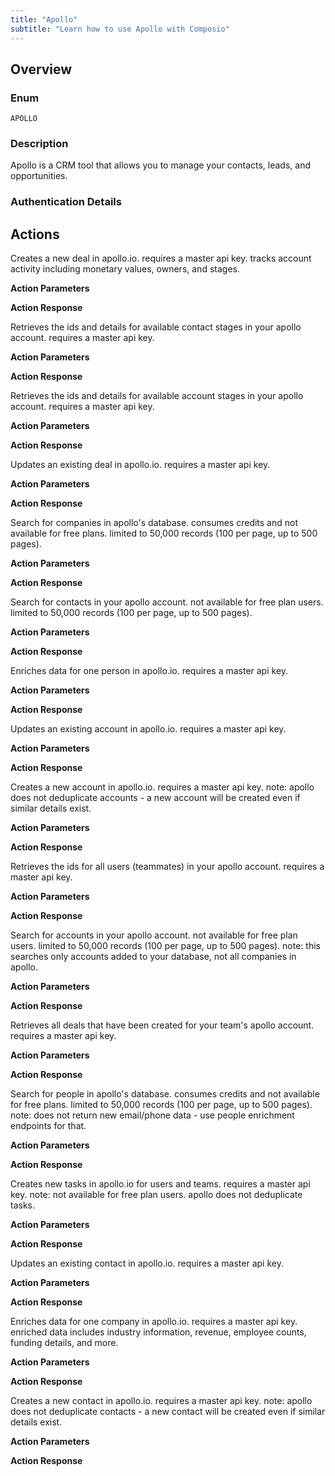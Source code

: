 ```yaml
---
title: "Apollo"
subtitle: "Learn how to use Apollo with Composio"
---
```



## Overview

### Enum
`APOLLO`

### Description
Apollo is a CRM tool that allows you to manage your contacts, leads, and opportunities.

### Authentication Details

<Accordion title="API_KEY">
<ParamField path="api_key" type="string" required={true}>
</ParamField>

</Accordion>


## Actions

<AccordionGroup>
<Accordion title="APOLLO_CREATE_DEAL">
Creates a new deal in apollo.io. requires a master api key. tracks account activity including monetary values, owners, and stages.

**Action Parameters**

<ParamField path="name" type="string" required={true}>
</ParamField>

<ParamField path="owner_id" type="string">
</ParamField>

<ParamField path="account_id" type="string">
</ParamField>

<ParamField path="amount" type="string">
</ParamField>

<ParamField path="opportunity_stage_id" type="string">
</ParamField>

<ParamField path="closed_date" type="string">
</ParamField>


**Action Response**

<ParamField path="data" type="object">
</ParamField>

<ParamField path="successful" type="boolean">
</ParamField>

<ParamField path="error" type="">
</ParamField>

</Accordion>

<Accordion title="APOLLO_LIST_CONTACT_STAGES">
Retrieves the ids and details for available contact stages in your apollo account. requires a master api key.

**Action Parameters**



**Action Response**

<ParamField path="data" type="object">
</ParamField>

<ParamField path="successful" type="boolean">
</ParamField>

<ParamField path="error" type="">
</ParamField>

</Accordion>

<Accordion title="APOLLO_LIST_ACCOUNT_STAGES">
Retrieves the ids and details for available account stages in your apollo account. requires a master api key.

**Action Parameters**



**Action Response**

<ParamField path="data" type="object">
</ParamField>

<ParamField path="successful" type="boolean">
</ParamField>

<ParamField path="error" type="">
</ParamField>

</Accordion>

<Accordion title="APOLLO_UPDATE_DEALS">
Updates an existing deal in apollo.io. requires a master api key.

**Action Parameters**

<ParamField path="opportunity_id" type="string" required={true}>
</ParamField>

<ParamField path="owner_id" type="string">
</ParamField>

<ParamField path="name" type="string">
</ParamField>

<ParamField path="amount" type="string">
</ParamField>

<ParamField path="opportunity_stage_id" type="string">
</ParamField>

<ParamField path="closed_date" type="string">
</ParamField>

<ParamField path="is_closed" type="boolean">
</ParamField>

<ParamField path="is_won" type="boolean">
</ParamField>

<ParamField path="source" type="string">
</ParamField>

<ParamField path="account_id" type="string">
</ParamField>


**Action Response**

<ParamField path="data" type="object">
</ParamField>

<ParamField path="successful" type="boolean">
</ParamField>

<ParamField path="error" type="">
</ParamField>

</Accordion>

<Accordion title="APOLLO_ORGANIZATION_SEARCH">
Search for companies in apollo's database. consumes credits and not available for free plans. limited to 50,000 records (100 per page, up to 500 pages).

**Action Parameters**

<ParamField path="organization_num_employees_ranges" type="array">
</ParamField>

<ParamField path="organization_locations" type="array">
</ParamField>

<ParamField path="organization_not_locations" type="array">
</ParamField>

<ParamField path="q_organization_keyword_tags" type="array">
</ParamField>

<ParamField path="q_organization_name" type="string">
</ParamField>

<ParamField path="organization_ids" type="array">
</ParamField>

<ParamField path="page" type="integer">
</ParamField>

<ParamField path="per_page" type="integer">
</ParamField>


**Action Response**

<ParamField path="data" type="object">
</ParamField>

<ParamField path="successful" type="boolean">
</ParamField>

<ParamField path="error" type="">
</ParamField>

</Accordion>

<Accordion title="APOLLO_SEARCH_CONTACTS">
Search for contacts in your apollo account. not available for free plan users. limited to 50,000 records (100 per page, up to 500 pages).

**Action Parameters**

<ParamField path="q_keywords" type="string">
</ParamField>

<ParamField path="contact_stage_ids" type="array">
</ParamField>

<ParamField path="sort_by_field" type="string">
</ParamField>

<ParamField path="sort_ascending" type="boolean">
</ParamField>

<ParamField path="per_page" type="integer">
</ParamField>

<ParamField path="page" type="integer">
</ParamField>


**Action Response**

<ParamField path="data" type="object">
</ParamField>

<ParamField path="successful" type="boolean">
</ParamField>

<ParamField path="error" type="">
</ParamField>

</Accordion>

<Accordion title="APOLLO_PEOPLE_ENRICHMENT">
Enriches data for one person in apollo.io. requires a master api key.

**Action Parameters**

<ParamField path="first_name" type="string">
</ParamField>

<ParamField path="last_name" type="string">
</ParamField>

<ParamField path="name" type="string">
</ParamField>

<ParamField path="email" type="string">
</ParamField>

<ParamField path="hashed_email" type="string">
</ParamField>

<ParamField path="organization_name" type="string">
</ParamField>

<ParamField path="domain" type="string">
</ParamField>

<ParamField path="id" type="string">
</ParamField>

<ParamField path="linkedin_url" type="string">
</ParamField>

<ParamField path="reveal_personal_emails" type="boolean">
</ParamField>

<ParamField path="reveal_phone_number" type="boolean">
</ParamField>

<ParamField path="webhook_url" type="string">
</ParamField>


**Action Response**

<ParamField path="data" type="object">
</ParamField>

<ParamField path="successful" type="boolean">
</ParamField>

<ParamField path="error" type="">
</ParamField>

</Accordion>

<Accordion title="APOLLO_UPDATE_ACCOUNT">
Updates an existing account in apollo.io. requires a master api key.

**Action Parameters**

<ParamField path="account_id" type="string" required={true}>
</ParamField>

<ParamField path="name" type="string">
</ParamField>

<ParamField path="domain" type="string">
</ParamField>

<ParamField path="owner_id" type="string">
</ParamField>

<ParamField path="account_stage_id" type="string">
</ParamField>

<ParamField path="raw_address" type="string">
</ParamField>

<ParamField path="phone" type="string">
</ParamField>


**Action Response**

<ParamField path="data" type="object">
</ParamField>

<ParamField path="successful" type="boolean">
</ParamField>

<ParamField path="error" type="">
</ParamField>

</Accordion>

<Accordion title="APOLLO_CREATE_ACCOUNT">
Creates a new account in apollo.io. requires a master api key. note: apollo does not deduplicate accounts - a new account will be created even if similar details exist.

**Action Parameters**

<ParamField path="name" type="string" required={true}>
</ParamField>

<ParamField path="domain" type="string">
</ParamField>

<ParamField path="owner_id" type="string">
</ParamField>

<ParamField path="account_stage_id" type="string">
</ParamField>

<ParamField path="phone" type="string">
</ParamField>

<ParamField path="raw_address" type="string">
</ParamField>


**Action Response**

<ParamField path="data" type="object">
</ParamField>

<ParamField path="successful" type="boolean">
</ParamField>

<ParamField path="error" type="">
</ParamField>

</Accordion>

<Accordion title="APOLLO_LIST_USERS">
Retrieves the ids for all users (teammates) in your apollo account. requires a master api key.

**Action Parameters**

<ParamField path="page" type="integer">
</ParamField>

<ParamField path="per_page" type="integer">
</ParamField>


**Action Response**

<ParamField path="data" type="object">
</ParamField>

<ParamField path="successful" type="boolean">
</ParamField>

<ParamField path="error" type="">
</ParamField>

</Accordion>

<Accordion title="APOLLO_SEARCH_ACCOUNTS">
Search for accounts in your apollo account. not available for free plan users. limited to 50,000 records (100 per page, up to 500 pages). note: this searches only accounts added to your database, not all companies in apollo.

**Action Parameters**

<ParamField path="q_organization_name" type="string">
</ParamField>

<ParamField path="account_stage_ids" type="array">
</ParamField>

<ParamField path="sort_by_field" type="string">
</ParamField>

<ParamField path="sort_ascending" type="boolean">
</ParamField>

<ParamField path="page" type="integer">
</ParamField>

<ParamField path="per_page" type="integer">
</ParamField>


**Action Response**

<ParamField path="data" type="object">
</ParamField>

<ParamField path="successful" type="boolean">
</ParamField>

<ParamField path="error" type="">
</ParamField>

</Accordion>

<Accordion title="APOLLO_LIST_DEALS">
Retrieves all deals that have been created for your team's apollo account. requires a master api key.

**Action Parameters**

<ParamField path="sort_by_field" type="string">
</ParamField>

<ParamField path="page" type="integer">
</ParamField>

<ParamField path="per_page" type="integer">
</ParamField>


**Action Response**

<ParamField path="data" type="object">
</ParamField>

<ParamField path="successful" type="boolean">
</ParamField>

<ParamField path="error" type="">
</ParamField>

</Accordion>

<Accordion title="APOLLO_PEOPLE_SEARCH">
Search for people in apollo's database. consumes credits and not available for free plans. limited to 50,000 records (100 per page, up to 500 pages). note: does not return new email/phone data - use people enrichment endpoints for that.

**Action Parameters**

<ParamField path="person_titles" type="array">
</ParamField>

<ParamField path="person_locations" type="array">
</ParamField>

<ParamField path="person_seniorities" type="array">
</ParamField>

<ParamField path="organization_locations" type="array">
</ParamField>

<ParamField path="q_organization_domains" type="array">
</ParamField>

<ParamField path="contact_email_status" type="array">
</ParamField>

<ParamField path="organization_ids" type="array">
</ParamField>

<ParamField path="organization_num_employees_ranges" type="array">
</ParamField>

<ParamField path="q_keywords" type="string">
</ParamField>

<ParamField path="page" type="integer">
</ParamField>

<ParamField path="per_page" type="integer">
</ParamField>


**Action Response**

<ParamField path="data" type="object">
</ParamField>

<ParamField path="successful" type="boolean">
</ParamField>

<ParamField path="error" type="">
</ParamField>

</Accordion>

<Accordion title="APOLLO_CREATE_TASK">
Creates new tasks in apollo.io for users and teams. requires a master api key. note: not available for free plan users. apollo does not deduplicate tasks.

**Action Parameters**

<ParamField path="user_id" type="string" required={true}>
</ParamField>

<ParamField path="contact_ids" type="array" required={true}>
</ParamField>

<ParamField path="priority" type="string" required={true}>
</ParamField>

<ParamField path="due_at" type="string" required={true}>
</ParamField>

<ParamField path="type" type="string" required={true}>
</ParamField>

<ParamField path="status" type="string" required={true}>
</ParamField>

<ParamField path="note" type="string">
</ParamField>


**Action Response**

<ParamField path="data" type="object">
</ParamField>

<ParamField path="successful" type="boolean">
</ParamField>

<ParamField path="error" type="">
</ParamField>

</Accordion>

<Accordion title="APOLLO_UPDATE_CONTACT">
Updates an existing contact in apollo.io. requires a master api key.

**Action Parameters**

<ParamField path="contact_id" type="string" required={true}>
</ParamField>

<ParamField path="first_name" type="string">
</ParamField>

<ParamField path="last_name" type="string">
</ParamField>

<ParamField path="organization_name" type="string">
</ParamField>

<ParamField path="title" type="string">
</ParamField>

<ParamField path="account_id" type="string">
</ParamField>

<ParamField path="email" type="string">
</ParamField>

<ParamField path="website_url" type="string">
</ParamField>

<ParamField path="label_names" type="array">
</ParamField>

<ParamField path="contact_stage_id" type="string">
</ParamField>

<ParamField path="present_raw_address" type="string">
</ParamField>

<ParamField path="direct_phone" type="string">
</ParamField>

<ParamField path="corporate_phone" type="string">
</ParamField>

<ParamField path="mobile_phone" type="string">
</ParamField>

<ParamField path="home_phone" type="string">
</ParamField>

<ParamField path="other_phone" type="string">
</ParamField>


**Action Response**

<ParamField path="data" type="object">
</ParamField>

<ParamField path="successful" type="boolean">
</ParamField>

<ParamField path="error" type="">
</ParamField>

</Accordion>

<Accordion title="APOLLO_ORGANIZATION_ENRICHMENT">
Enriches data for one company in apollo.io. requires a master api key. enriched data includes industry information, revenue, employee counts, funding details, and more.

**Action Parameters**

<ParamField path="domain" type="string" required={true}>
</ParamField>


**Action Response**

<ParamField path="data" type="object">
</ParamField>

<ParamField path="successful" type="boolean">
</ParamField>

<ParamField path="error" type="">
</ParamField>

</Accordion>

<Accordion title="APOLLO_CREATE_CONTACT">
Creates a new contact in apollo.io. requires a master api key. note: apollo does not deduplicate contacts - a new contact will be created even if similar details exist.

**Action Parameters**

<ParamField path="first_name" type="string" required={true}>
</ParamField>

<ParamField path="last_name" type="string" required={true}>
</ParamField>

<ParamField path="organization_name" type="string">
</ParamField>

<ParamField path="title" type="string">
</ParamField>

<ParamField path="account_id" type="string">
</ParamField>

<ParamField path="email" type="string">
</ParamField>

<ParamField path="website_url" type="string">
</ParamField>

<ParamField path="label_names" type="array">
</ParamField>

<ParamField path="contact_stage_id" type="string">
</ParamField>

<ParamField path="present_raw_address" type="string">
</ParamField>

<ParamField path="direct_phone" type="string">
</ParamField>

<ParamField path="corporate_phone" type="string">
</ParamField>

<ParamField path="mobile_phone" type="string">
</ParamField>

<ParamField path="home_phone" type="string">
</ParamField>

<ParamField path="other_phone" type="string">
</ParamField>


**Action Response**

<ParamField path="data" type="object">
</ParamField>

<ParamField path="successful" type="boolean">
</ParamField>

<ParamField path="error" type="">
</ParamField>

</Accordion>

</AccordionGroup>
